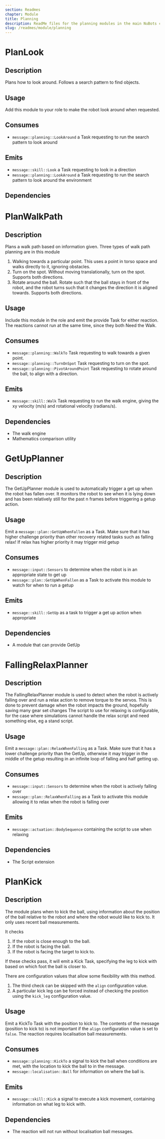 ```yaml
---
section: Readmes
chapter: Module
title: Planning
description: ReadMe files for the planning modules in the main NuBots codebase
slug: /readmes/module/planning
---
```


# PlanLook

## Description

Plans how to look around. Follows a search pattern to find objects.

## Usage

Add this module to your role to make the robot look around when requested.

## Consumes

- `message::planning::LookAround` a Task requesting to run the search pattern to look around

## Emits

- `message::skill::Look` a Task requesting to look in a direction
- `message::planning::LookAround` a Task requesting to run the search pattern to look around the environment

## Dependencies
# PlanWalkPath

## Description

Plans a walk path based on information given. Three types of walk path planning are in this module

1. Walking towards a particular point. This uses a point in torso space and walks directly to it, ignoring obstacles.
2. Turn on the spot. Without moving translationally, turn on the spot. Supports both directions.
3. Rotate around the ball. Rotate such that the ball stays in front of the robot, and the robot turns such that it changes the direction it is aligned towards. Supports both directions.

## Usage

Include this module in the role and emit the provide Task for either reaction. The reactions cannot run at the same time, since they both Need the Walk.

## Consumes

- `message::planning::WalkTo` Task requesting to walk towards a given point.
- `message::planning::TurnOnSpot` Task requesting to turn on the spot.
- `message::planning::PivotAroundPoint` Task requesting to rotate around the ball, to align with a direction.

## Emits

- `message::skill::Walk` Task requesting to run the walk engine, giving the xy velocity (m/s) and rotational velocity (radians/s).

## Dependencies

- The walk engine
- Mathematics comparison utility
# GetUpPlanner

## Description

The GetUpPlanner module is used to automatically trigger a get up when the robot has fallen over.
It monitors the robot to see when it is lying down and has been relatively still for the past n frames before triggering a getup action.

## Usage

Emit a `message::plan::GetUpWhenFallen` as a Task.
Make sure that it has higher challenge priority than other recovery related tasks such as falling relax!
If relax has higher priority it may trigger mid getup

## Consumes

- `message::input::Sensors` to determine when the robot is in an appropriate state to get up
- `message::plan::GetUpWhenFallen` as a Task to activate this module to watch for when to run a getup

## Emits

- `message::skill::GetUp` as a task to trigger a get up action when appropriate

## Dependencies

- A module that can provide GetUp
# FallingRelaxPlanner

## Description

The FallingRelaxPlanner module is used to detect when the robot is actively falling over and run a relax action to remove torque to the servos.
This is done to prevent damage when the robot impacts the ground, hopefully saving many gear set changes
The script to use for relaxing is configurable, for the case where simulations cannot handle the relax script and need something else, eg a stand script.

## Usage

Emit a `message::plan::RelaxWhenFalling` as a Task.
Make sure that it has a lower challenge priority than the GetUp, otherwise it may trigger in the middle of the getup resulting in an infinite loop of falling and half getting up.

## Consumes

- `message::input::Sensors` to determine when the robot is actively falling over
- `message::plan::RelaxWhenFalling` as a Task to activate this module allowing it to relax when the robot is falling over

## Emits

- `message::actuation::BodySequence` containing the script to use when relaxing

## Dependencies

- The Script extension
# PlanKick

## Description

The module plans when to kick the ball, using information about the position of the ball relative to the robot and where the robot would like to kick to. It only uses recent ball measurements.

It checks

1. If the robot is close enough to the ball.
2. If the robot is facing the ball.
3. If the robot is facing the target to kick to.

If these checks pass, it will emit a Kick Task, specifying the leg to kick with based on which foot the ball is closer to.

There are configuration values that allow some flexibility with this method.

1. The third check can be skipped with the `align` configuration value.
2. A particular kick leg can be forced instead of checking the position using the `kick_leg` configuration value.

## Usage

Emit a KickTo Task with the position to kick to. The contents of the message (position to kick to) is not important if the `align` configuration value is set to `false`. The reaction requires localisation ball measurements.

## Consumes

- `message::planning::KickTo` a signal to kick the ball when conditions are met, with the location to kick the ball to in the message.
- `message::localisation::Ball` for information on where the ball is.

## Emits

- `message::skill::Kick` a signal to execute a kick movement, containing information on what leg to kick with.

## Dependencies

- The reaction will not run without localisation ball messages.
